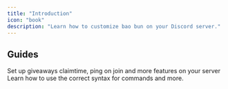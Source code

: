 ```yaml
---
title: "Introduction"
icon: "book"
description: "Learn how to customize bao bun on your Discord server."
---
```


## Guides

<CardGroup cols={2}>
  <Card title="Server Configuration" icon="gear" href="/config/giveaway/managment">
    Set up giveaways claimtime, ping on join and more features on your server
  </Card>

  <Card title="Resources" icon="book" href="/resources/message_id">
    Learn how to use the correct syntax for commands and more.
  </Card>
</CardGroup>